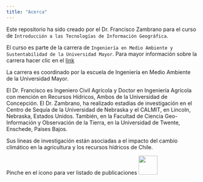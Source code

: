 ```yaml
---
title: "Acerca"
---
```


Este repositorio ha sido creado por el Dr. Francisco Zambrano para el curso de `Introducción a las Tecnologías de Información Geográfica`. 

El curso es parte de la carrera de `Ingeniería en Medio Ambiente y Sustentabilidad de la Universidad Mayor`. Para mayor información sobre la carrera hacer clic en el [link](https://www.umayor.cl/um/carreras/ingenieria-en-medio-ambiente-y-sustentabilidad-santiago)

La carrera es coordinado por la escuela de Ingeniería en Medio Ambiente de la Universidad Mayor. 

El Dr. Francisco es Ingeniero Civil Agrícola y Doctor en Ingeniería Agrícola con mención en Recursos Hídricos, Ambos de la Universidad de Concepción. El Dr. Zambrano, ha realizado estadias de investigación en el Centro de Sequía de la Universidad de Nebraska y el CALMIT, en Lincoln, Nebraska, Estados Unidos. También, en la Facultad de Ciencia Geo-Información y Observación de la Tierra, en la Universidad de Twente, Enschede, Paises Bajos.

Sus lineas de investigación están asociadas a el impacto del cambio climático en la agricultura y los recursos hídricos de Chile.

Pinche en el icono para ver listado de publicaciones [![](https://static-00.iconduck.com/assets.00/google-scholar-icon-2048x2048-sjbhklt7.png){width=50}](https://scholar.google.es/citations?user=mKQRdOEAAAAJ&hl=es)








